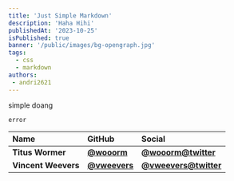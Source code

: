 ```yaml
---
title: 'Just Simple Markdown'
description: 'Haha Hihi'
publishedAt: '2023-10-25'
isPublished: true
banner: '/public/images/bg-opengraph.jpg'
tags:
  - css
  - markdown
authors: 
 - andri2621
---
```


simple doang

`error`

| Name                | GitHub                                       | Social                                                |
| :------------------ | :------------------------------------------- | :---------------------------------------------------- |
| **Titus Wormer**    | [**@wooorm**](https://github.com/wooorm)     | [**@wooorm@twitter**](https://twitter.com/wooorm)     |
| **Vincent Weevers** | [**@vweevers**](https://github.com/vweevers) | [**@vweevers@twitter**](https://twitter.com/vweevers) |